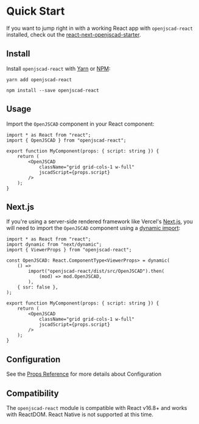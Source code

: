 
<Meta title="Docs/Getting Started/Quick Start" />

# Quick Start

If you want to jump right in with a working React app with `openjscad-react` installed, check out the [react-next-openjscad-starter](https://github/aeksco).

## Install

Install `openjscad-react` with [Yarn](https://classic.yarnpkg.com/en/) or [NPM](https://docs.npmjs.com/downloading-and-installing-node-js-and-npm):

```
yarn add openjscad-react
```

```
npm install --save openjscad-react
```

## Usage

Import the `OpenJSCAD` component in your React component:

```tsx
import * as React from "react";
import { OpenJSCAD } from "openjscad-react";

export function MyComponent(props: { script: string }) {
    return (
        <OpenJSCAD
            className="grid grid-cols-1 w-full"
            jscadScript={props.script}
        />
    );
}
```

## Next.js

If you're using a server-side rendered framework like Vercel's [Next.js](https://nextjs.org/), you will need to import the `OpenJSCAD` component using a [dynamic import](https://nextjs.org/docs/advanced-features/dynamic-import):

```tsx
import * as React from "react";
import dynamic from "next/dynamic";
import { ViewerProps } from "openjscad-react";

const OpenJSCAD: React.ComponentType<ViewerProps> = dynamic(
    () =>
        import("openjscad-react/dist/src/OpenJSCAD").then(
            (mod) => mod.OpenJSCAD,
        ),
    { ssr: false },
);

export function MyComponent(props: { script: string }) {
    return (
        <OpenJSCAD
            className="grid grid-cols-1 w-full"
            jscadScript={props.script}
        />
    );
}
```

## Configuration

See the [Props Reference](/?path=/story/docs-getting-started-props-reference--page) for more details about Configuration

## Compatibility

The `openjscad-react` module is compatible with React v16.8+ and works with ReactDOM. React Native is not supported at this time.
